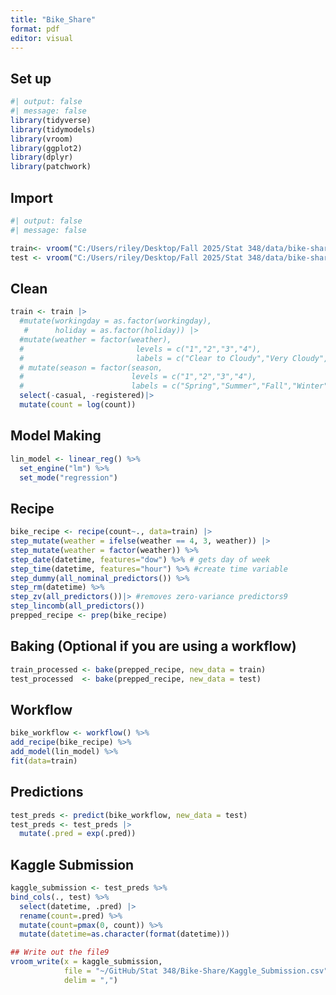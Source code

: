 ```yaml
---
title: "Bike_Share"
format: pdf
editor: visual
---
```


## Set up

```r
#| output: false
#| message: false
library(tidyverse)
library(tidymodels)
library(vroom)
library(ggplot2)
library(dplyr)
library(patchwork)

```

## Import

```r
#| output: false
#| message: false

train<- vroom("C:/Users/riley/Desktop/Fall 2025/Stat 348/data/bike-sharing-demand/train.csv")
test <- vroom("C:/Users/riley/Desktop/Fall 2025/Stat 348/data/bike-sharing-demand/test.csv")
```

## Clean

```r
train <- train |>
  #mutate(workingday = as.factor(workingday),
   #      holiday = as.factor(holiday)) |>
  #mutate(weather = factor(weather), 
  #                         levels = c("1","2","3","4"),
  #                         labels = c("Clear to Cloudy","Very Cloudy","Percipitation","Heavy Percipitation"))) |>
  # mutate(season = factor(season,
  #                        levels = c("1","2","3","4"),
  #                        labels = c("Spring","Summer","Fall","Winter"))) |>
  select(-casual, -registered)|>
  mutate(count = log(count))
```

## Model Making

```r
lin_model <- linear_reg() %>% 
  set_engine("lm") %>% 
  set_mode("regression")
```

## Recipe

```r
bike_recipe <- recipe(count~., data=train) |>
step_mutate(weather = ifelse(weather == 4, 3, weather)) |> 
step_mutate(weather = factor(weather)) %>%
step_date(datetime, features="dow") %>% # gets day of week
step_time(datetime, features="hour") %>% #create time variable
step_dummy(all_nominal_predictors()) %>%
step_rm(datetime) %>% 
step_zv(all_predictors())|> #removes zero-variance predictors9
step_lincomb(all_predictors())
prepped_recipe <- prep(bike_recipe)
```

## Baking (Optional if you are using a workflow)

```r
train_processed <- bake(prepped_recipe, new_data = train)
test_processed  <- bake(prepped_recipe, new_data = test) 
```

## Workflow

```r
bike_workflow <- workflow() %>%
add_recipe(bike_recipe) %>%
add_model(lin_model) %>%
fit(data=train)
```

## Predictions

```r
test_preds <- predict(bike_workflow, new_data = test)
test_preds <- test_preds |>
  mutate(.pred = exp(.pred))
```

## Kaggle Submission

```r
kaggle_submission <- test_preds %>%
bind_cols(., test) %>% 
  select(datetime, .pred) |>
  rename(count=.pred) %>%  
  mutate(count=pmax(0, count)) %>% 
  mutate(datetime=as.character(format(datetime)))

## Write out the file9
vroom_write(x = kaggle_submission, 
            file = "~/GitHub/Stat 348/Bike-Share/Kaggle_Submission.csv", 
            delim = ",")
```
